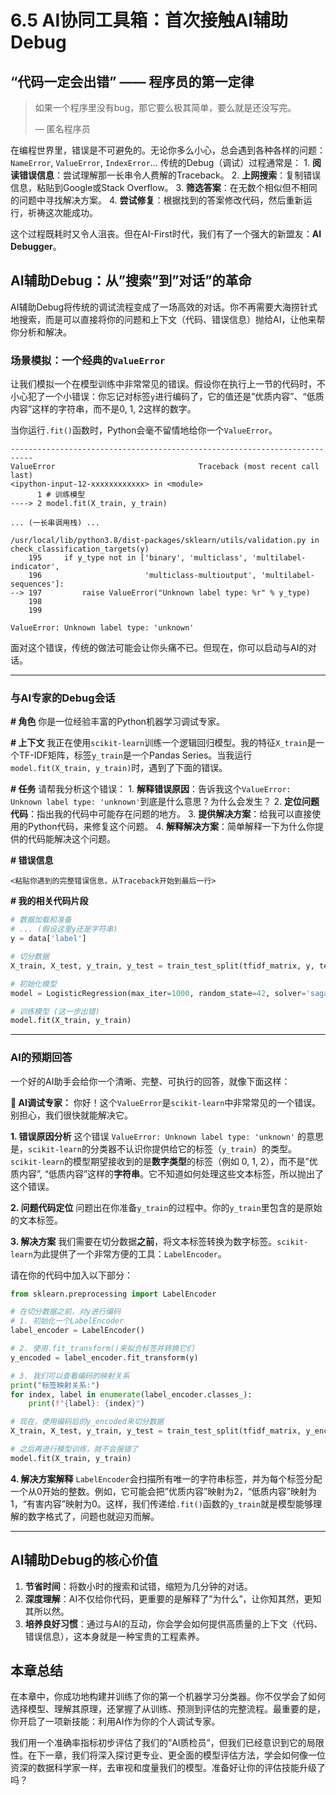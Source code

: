 # 6.5 AI协同工具箱：首次接触AI辅助Debug

## "代码一定会出错" —— 程序员的第一定律

> 如果一个程序里没有bug，那它要么极其简单，要么就是还没写完。
>
> --- 匿名程序员

在编程世界里，错误是不可避免的。无论你多么小心，总会遇到各种各样的问题：`NameError`, `ValueError`, `IndexError`... 传统的Debug（调试）过程通常是：
1.  **阅读错误信息**：尝试理解那一长串令人费解的Traceback。
2.  **上网搜索**：复制错误信息，粘贴到Google或Stack Overflow。
3.  **筛选答案**：在无数个相似但不相同的问题中寻找解决方案。
4.  **尝试修复**：根据找到的答案修改代码，然后重新运行，祈祷这次能成功。

这个过程既耗时又令人沮丧。但在AI-First时代，我们有了一个强大的新盟友：**AI Debugger**。

## AI辅助Debug：从"搜索"到"对话"的革命

AI辅助Debug将传统的调试流程变成了一场高效的对话。你不再需要大海捞针式地搜索，而是可以直接将你的问题和上下文（代码、错误信息）抛给AI，让他来帮你分析和解决。

### 场景模拟：一个经典的`ValueError`

让我们模拟一个在模型训练中非常常见的错误。假设你在执行上一节的代码时，不小心犯了一个小错误：你忘记对标签`y`进行编码了，它的值还是"优质内容"、"低质内容"这样的字符串，而不是0, 1, 2这样的数字。

当你运行`.fit()`函数时，Python会毫不留情地给你一个`ValueError`。

```
---------------------------------------------------------------------------
ValueError                                Traceback (most recent call last)
<ipython-input-12-xxxxxxxxxxxx> in <module>
      1 # 训练模型
----> 2 model.fit(X_train, y_train)

... (一长串调用栈) ...

/usr/local/lib/python3.8/dist-packages/sklearn/utils/validation.py in check_classification_targets(y)
    195     if y_type not in ['binary', 'multiclass', 'multilabel-indicator',
    196                       'multiclass-multioutput', 'multilabel-sequences']:
--> 197         raise ValueError("Unknown label type: %r" % y_type)
    198 
    199 

ValueError: Unknown label type: 'unknown'
```

面对这个错误，传统的做法可能会让你头痛不已。但现在，你可以启动与AI的对话。

---

### 与AI专家的Debug会话

:::{.callout-danger title="AI指令模板：调试代码错误" icon="fas fa-bug"}
**# 角色**
你是一位经验丰富的Python机器学习调试专家。

**# 上下文**
我正在使用`scikit-learn`训练一个逻辑回归模型。我的特征`X_train`是一个TF-IDF矩阵，标签`y_train`是一个Pandas Series。当我运行`model.fit(X_train, y_train)`时，遇到了下面的错误。

**# 任务**
请帮我分析这个错误：
1.  **解释错误原因**：告诉我这个`ValueError: Unknown label type: 'unknown'`到底是什么意思？为什么会发生？
2.  **定位问题代码**：指出我的代码中可能存在问题的地方。
3.  **提供解决方案**：给我可以直接使用的Python代码，来修复这个问题。
4.  **解释解决方案**：简单解释一下为什么你提供的代码能解决这个问题。

**# 错误信息**
```
<粘贴你遇到的完整错误信息，从Traceback开始到最后一行>
```

**# 我的相关代码片段**
```python
# 数据加载和准备
# ... (假设这里y还是字符串)
y = data['label'] 

# 切分数据
X_train, X_test, y_train, y_test = train_test_split(tfidf_matrix, y, test_size=0.2, random_state=42, stratify=y)

# 初始化模型
model = LogisticRegression(max_iter=1000, random_state=42, solver='saga')

# 训练模型 (这一步出错)
model.fit(X_train, y_train)
```
:::

---

### AI的预期回答

一个好的AI助手会给你一个清晰、完整、可执行的回答，就像下面这样：

**🤖 AI调试专家：**
你好！这个`ValueError`是`scikit-learn`中非常常见的一个错误。别担心，我们很快就能解决它。

**1. 错误原因分析**
这个错误 `ValueError: Unknown label type: 'unknown'` 的意思是，`scikit-learn`的分类器不认识你提供给它的标签（`y_train`）的类型。`scikit-learn`的模型期望接收到的是**数字类型**的标签（例如 0, 1, 2），而不是"优质内容", "低质内容"这样的**字符串**。它不知道如何处理这些文本标签，所以抛出了这个错误。

**2. 问题代码定位**
问题出在你准备`y_train`的过程中。你的`y_train`里包含的是原始的文本标签。

**3. 解决方案**
我们需要在切分数据**之前**，将文本标签转换为数字标签。`scikit-learn`为此提供了一个非常方便的工具：`LabelEncoder`。

请在你的代码中加入以下部分：

```python
from sklearn.preprocessing import LabelEncoder

# 在切分数据之前，对y进行编码
# 1. 初始化一个LabelEncoder
label_encoder = LabelEncoder()

# 2. 使用.fit_transform()来拟合标签并转换它们
y_encoded = label_encoder.fit_transform(y)

# 3. 我们可以查看编码的映射关系
print("标签映射关系:")
for index, label in enumerate(label_encoder.classes_):
    print(f"{label}: {index}")

# 现在，使用编码后的y_encoded来切分数据
X_train, X_test, y_train, y_test = train_test_split(tfidf_matrix, y_encoded, test_size=0.2, random_state=42, stratify=y_encoded)

# 之后再进行模型训练，就不会报错了
model.fit(X_train, y_train)
```

**4. 解决方案解释**
`LabelEncoder`会扫描所有唯一的字符串标签，并为每个标签分配一个从0开始的整数。例如，它可能会把"优质内容"映射为2，"低质内容"映射为1，"有害内容"映射为0。这样，我们传递给`.fit()`函数的`y_train`就是模型能够理解的数字格式了，问题也就迎刃而解。

---

## AI辅助Debug的核心价值

1.  **节省时间**：将数小时的搜索和试错，缩短为几分钟的对话。
2.  **深度理解**：AI不仅给你代码，更重要的是解释了"为什么"，让你知其然，更知其所以然。
3.  **培养良好习惯**：通过与AI的互动，你会学会如何提供高质量的上下文（代码、错误信息），这本身就是一种宝贵的工程素养。

## 本章总结

在本章中，你成功地构建并训练了你的第一个机器学习分类器。你不仅学会了如何选择模型、理解其原理，还掌握了从训练、预测到评估的完整流程。最重要的是，你开启了一项新技能：利用AI作为你的个人调试专家。

我们用一个准确率指标初步评估了我们的"AI质检员"，但我们已经意识到它的局限性。在下一章，我们将深入探讨更专业、更全面的模型评估方法，学会如何像一位资深的数据科学家一样，去审视和度量我们的模型。准备好让你的评估技能升级了吗？ 